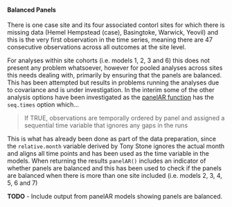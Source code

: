#### Balanced Panels

There is one case site and its four associated contorl sites for which there is missing data (Hemel Hempstead (case), Basingtoke, Warwick, Yeovil) and this is the very first observation in the time series, meaning there are 47 consecutive observations across all outcomes at the site level.

For analyses within site cohorts (i.e. models 1, 2, 3 and 6) this does not present any problem whatsoever, however for pooled analyses across sites this needs dealing with, primarily by ensuring that the panels are balanced.  This has been attempted but results in problems running the analyses due to covariance and is under investigation.  In the interim some of the other analysis options have been investigated as the [panelAR function](https://cran.r-project.org/web/packages/panelAR/panelAR.pdf) has the `seq.times` option which...

> If TRUE, observations are temporally ordered by panel and assigned a sequential time variable that ignores any gaps in the runs

This is what has already been done as part of the data preparation, since the `relative.month` variable derived by Tony Stone ignores the actual month and aligns all time points and has been used as the time variable in the models.  When returning the results `panelAR()` includes an indicator of whether panels are balanced and this has been used to check if the panels are balanced when there is more than one site included (i.e. models 2, 3, 4, 5, 6 and 7)

**TODO** - Include output from panelAR models showing panels are balanced.
